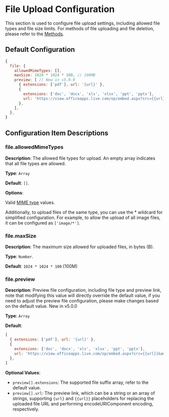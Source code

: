 
# File Upload Configuration

This section is used to configure file upload settings, including allowed file types and file size limits. For methods of file uploading and file deletion, please refer to the [Methods](/en/docs/events).

## Default Configuration

```js
{
  file: {
    allowedMimeTypes: [],
    maxSize: 1024 * 1024 * 100, // 100MB
    preview: [ // New in v5.0.0
      { extensions: ['pdf'], url: '{url}' },
      {
        extensions: ['doc', 'docx', 'xls', 'xlsx', 'ppt', 'pptx'],
        url: 'https://view.officeapps.live.com/op/embed.aspx?src={{url}}&amp;wdStartOn=1&amp;wdPrint=0&amp;wdEmbedCode=0',
      },
    ],
  },
}
```

## Configuration Item Descriptions

### file.allowedMimeTypes

**Description**: The allowed file types for upload. An empty array indicates that all file types are allowed.

**Type**: `Array`

**Default**: `[]`.

**Options**:

Valid [MIME type](https://developer.mozilla.org/en-US/docs/Web/HTTP/Basics_of_HTTP/MIME_types) values.

Additionally, to upload files of the same type, you can use the * wildcard for simplified configuration. For example, to allow the upload of all image files, it can be configured as `['image/*']`.

### file.maxSize

**Description**: The maximum size allowed for uploaded files, in bytes (B).

**Type**: `Number`.

**Default**: `1024 * 1024 * 100` (100M)

### file.preview 

**Description**: Preview file configuration, including file type and preview link, note that modifying this value will directly override the default value, if you need to adjust the preview file configuration, please make changes based on the default value. <Badge theme="success">New in v5.0.0</Badge>

**Type**: `Array`

**Default**:
```js
[
  { extensions: ['pdf'], url: '{url}' },
  {
    extensions: ['doc', 'docx', 'xls', 'xlsx', 'ppt', 'pptx'],
    url: 'https://view.officeapps.live.com/op/embed.aspx?src={{url}}&amp;wdStartOn=1&amp;wdPrint=0&amp;wdEmbedCode=0',
  },
]
```

**Optional Values**:

- `preview[].extensions`: The supported file suffix array, refer to the default value.
- `preview[].url`: The preview link, which can be a string or an array of strings, supporting `{url}` and `{{url}}` placeholders for replacing the uploaded file URL and performing encodeURIComponent encoding, respectively.